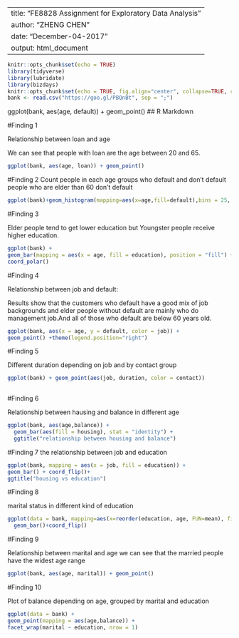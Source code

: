 ---------
title: "FE8828 Assignment for Exploratory Data Analysis"
author: "ZHENG CHEN"
date: "December-04-2017"
output: html_document
---------
```{r setup, include=FALSE}
knitr::opts_chunk$set(echo = TRUE)
library(tidyverse)
library(lubridate)
library(bizdays)
knitr::opts_chunk$set(echo = TRUE, fig.align="center", collapse=TRUE, cache=TRUE)
bank <- read.csv("https://goo.gl/PBQnBt", sep = ";") 
```

ggplot(bank, aes(age, default)) + geom_point()
## R Markdown


#Finding 1

Relationship between loan and age

We can see that people with loan are the age between 20 and 65.

```{r finding1, echo=TRUE}
ggplot(bank, aes(age, loan)) + geom_point()

```

#Finding 2
Count people in each age groups who default and don't default
people who are elder than 60 don't default 

```{r finding2, echo=TRUE}
ggplot(bank)+geom_histogram(mapping=aes(x=age,fill=default),bins = 25, position="dodge")
```


#Finding 3

Elder people tend to get lower education but Youngster people receive higher education.
```{r finding3, echo=TRUE}
ggplot(bank) +
geom_bar(mapping = aes(x = age, fill = education), position = "fill") +
coord_polar()
```

#Finding 4

Relationship between job and default:

Results show that the customers who default have a good mix of job backgrounds and elder people without default are mainly who do management job.And all of those who default are below 60 years old. 

```{r finding4, echo=TRUE}
ggplot(bank, aes(x = age, y = default, color = job)) +
geom_point() +theme(legend.position="right")
```




#Finding 5

Different duration depending on job and by contact group


```{r finding5, echo=TRUE}
ggplot(bank) + geom_point(aes(job, duration, color = contact))
  

```

#Finding 6

Relationship between hausing and balance in different age

```{r finding6, echo=TRUE}
ggplot(bank, aes(age,balance)) +
  geom_bar(aes(fill = housing), stat = "identity") +
  ggtitle("relationship between housing and balance")

```

#Finding 7
the relationship between job and education
```{r finding7, echo=TRUE}
ggplot(bank, mapping = aes(x = job, fill = education)) +
geom_bar() + coord_flip()+
ggtitle("housing vs education")

```


#Finding 8

marital status in different kind of education

```{r finding8, echo=TRUE}
ggplot(data = bank, mapping=aes(x=reorder(education, age, FUN=mean), fill=marital))+
  geom_bar()+coord_flip()
```



#Finding 9

Relationship between marital and age
we can see that the married people have the widest age range 

```{r finding9, echo=TRUE}
ggplot(bank, aes(age, marital)) + geom_point()
```



#Finding 10

Plot of balance depending on age, grouped by marital and education


```{r finding10, echo=TRUE}
ggplot(data = bank) +
geom_point(mapping = aes(age,balance)) +
facet_wrap(marital ~ education, nrow = 1)
```

